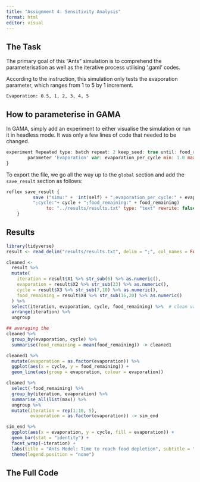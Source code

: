 ```yaml
---
title: "Assignment 4: Sensitivity Analysis"
format: html
editor: visual
---
```


## The Task

The primary goal of this "Ants" simulation is to comprehend the parameterisation as well as the iterative process utilising '.gaml' codes.

According to the instruction, this simulation only tests the evaporation parameter, which ranges from 1 to 5 by 1 increment.

    Evaporation: 0.5, 1, 2, 3, 4, 5

## How to parameterise in GAMA

In GAMA, simply add an experiment to either visualise the simulation or run it in headless mode. It was only a few lines of code that needed to be changed.

``` javascript
experiment Repeated type: batch repeat: 2 keep_seed: true until: food_remaining <= 0.0 {
        parameter 'Evaporation' var: evaporation_per_cycle min: 1.0 max: 5.0 step: 1.0;
}
```

To export the file, we go all the way up to the `global` section and add the `save_result` section as follows:
```javascript
reflex save_result {
          save ("simu:" +  int(self) + ";evaporation_per_cycle:" + evaporation_per_cycle + 
          ";cycle:"+ cycle + ";food_remaining:" + food_remaining)
               to: "../results/results.txt" type: "text" rewrite: false;
    }
```

## Results

```r
library(tidyverse)
result <- read_delim("results/results.txt", delim = ";", col_names = FALSE)

cleaned <- 
  result %>% 
  mutate(
    iteration = result$X1 %>% str_sub(6) %>% as.numeric(),
    evaporation = result$X2 %>% str_sub(23) %>% as.numeric(),
    cycle = result$X3 %>% str_sub(7,10) %>% as.numeric(),
    food_remaining = result$X4 %>% str_sub(16,20) %>% as.numeric()
  ) %>% 
  select(iteration, evaporation, cycle, food_remaining) %>%  # clean variables
  arrange(iteration) %>% 
  ungroup
```


```r
## averaging the 
cleaned %>% 
  group_by(evaporation, cycle) %>% 
  summarise(food_remaining = mean(food_remaining)) -> cleaned1

cleaned1 %>% 
  mutate(evaporation = as.factor(evaporation)) %>% 
  ggplot(aes(x = cycle, y = food_remaining)) +
  geom_line(aes(group = evaporation, colour = evaporation)) 
```


```r
cleaned %>% 
  select(-food_remaining) %>% 
  group_by(iteration, evaporation) %>% 
  summarise_all(list(max)) %>% 
  ungroup %>% 
  mutate(iteration = rep(1:10, 5),
         evaporation = as.factor(evaporation)) -> sim_end

sim_end %>% 
  ggplot(aes(x = evaporation, y = cycle, fill = evaporation)) +
  geom_bar(stat = "identity") +
  facet_wrap(~iteration) +
  labs(title = "Ants Model: Time to reach food depletion", subtitle = "by evaporation parameters and iterations") +
  theme(legend.position = "none")
```





## The Full Code
